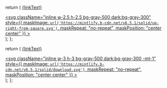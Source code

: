   return (
    <a target="_blank" href={linkTarget} > {linkText} 
    <div className="inline h-3 w-3 fill-gray-500 dark:fill-gray-100 text-gray-500 dark:text-gray-300 ml-1 mr-1">
      <svg
        className="inline w-2.5 h-2.5 bg-gray-500 dark:bg-gray-300"
        style={{
          maskImage: `url('https://mintlify.b-cdn.net/v6.5.1/solid/up-right-from-square.svg')`,
          maskRepeat: "no-repeat",
          maskPosition: "center center"
        }}
      ></svg> 
    </div>
    </a>
  );
};

  return (
    <a target="_blank" href={linkTarget} download> {linkText} 
    <div className="inline h-3 w-3 fill-gray-500 dark:fill-gray-100 text-gray-500 dark:text-gray-300 ml-1 mr-1">
      <svg
        className="inline w-3 h-3 bg-gray-500 dark:bg-gray-300 -mt-1"
        style={{
          maskImage: `url('https://mintlify.b-cdn.net/v6.5.1/solid/download.svg')`,
          maskRepeat: "no-repeat",
          maskPosition: "center center"
        }}
      ></svg> 
    </div>
    </a>
  );
};
